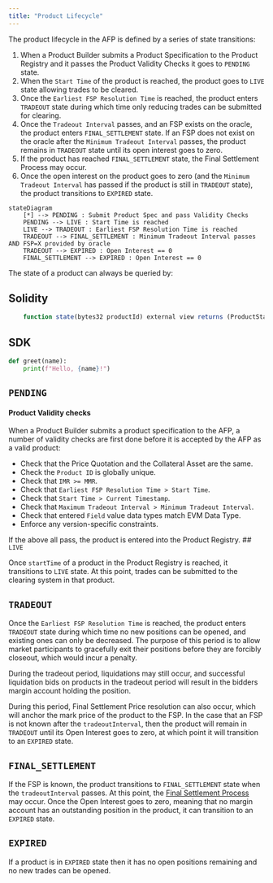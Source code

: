 ```yaml
---
title: "Product Lifecycle"
---
```


The product lifecycle in the AFP is defined by a series of state transitions:

1. When a Product Builder submits a Product Specification to the Product Registry and it passes the Product Validity Checks it goes to `PENDING` state.
2. When the `Start Time` of the product is reached, the product goes to `LIVE` state allowing trades to be cleared.
3. Once the `Earliest FSP Resolution Time` is reached, the product enters `TRADEOUT` state during which time only reducing trades can be submitted for clearing.
4. Once the `Tradeout Interval` passes, and an FSP exists on the oracle, the product enters `FINAL_SETTLEMENT` state. If an FSP does not exist on the oracle after the `Minimum Tradeout Interval` passes, the product remains in `TRADEOUT` state until its open interest goes to zero.
5. If the product has reached `FINAL_SETTLEMENT` state, the Final Settlement Process may occur.
6. Once the open interest on the product goes to zero (and the `Minimum Tradeout Interval` has passed if the product is still in `TRADEOUT` state), the product transitions to `EXPIRED` state.

```mermaid
stateDiagram
    [*] --> PENDING : Submit Product Spec and pass Validity Checks
    PENDING --> LIVE : Start Time is reached
    LIVE --> TRADEOUT : Earliest FSP Resolution Time is reached
    TRADEOUT --> FINAL_SETTLEMENT : Minimum Tradeout Interval passes AND FSP=X provided by oracle
    TRADEOUT --> EXPIRED : Open Interest == 0
    FINAL_SETTLEMENT --> EXPIRED : Open Interest == 0
```

The state of a product can always be queried by:

:::: {.panel-tabset}
## Solidity
```javascript
    function state(bytes32 productId) external view returns (ProductState)
```
## SDK
```python
def greet(name):
    print(f"Hello, {name}!")
```
:::

## `PENDING`
#### Product Validity checks
When a Product Builder submits a product specification to the AFP, a number of validity checks are first done before it is accepted by the AFP as a valid product:

   - Check that the Price Quotation and the Collateral Asset are the same.
   - Check the `Product ID` is globally unique.
   - Check that `IMR >= MMR`.
   - Check that `Earliest FSP Resolution Time > Start Time`.
   - Check that `Start Time > Current Timestamp`.
   - Check that `Maximum Tradeout Interval > Minimum Tradeout Interval`.
   - Check that entered `Field` value data types match EVM Data Type.
   - Enforce any version-specific constraints.

If the above all pass, the product is entered into the Product Registry.
## `LIVE`

Once `startTime` of a product in the Product Registry is reached, it transitions to `LIVE` state. At this point, trades can be submitted to the clearing system in that product.

## `TRADEOUT`

Once the `Earliest FSP Resolution Time` is reached, the product enters `TRADEOUT` state during which time no new positions can be opened, and existing ones can only be decreased. The purpose of this period is to allow market participants to gracefully exit their positions before they are forcibly closeout, which would incur a penalty.

During the tradeout period, liquidations may still occur, and successful liquidation bids on products in the tradeout period will result in the bidders margin account holding the position.

During this period, Final Settlement Price resolution can also occur, which will anchor the mark price of the product to the FSP. In the case that an FSP is not known after the `tradeoutInterval`, then the product will remain in `TRADEOUT` until its Open Interest goes to zero, at which point it will transition to an `EXPIRED` state.

## `FINAL_SETTLEMENT`

If the FSP is known, the product transitions to `FINAL_SETTLEMENT` state when the `tradeoutInterval` passes. At this point, the [Final Settlement Process](./final-settlement-process.qmd) may occur. Once the Open Interest goes to zero, meaning that no margin account has an outstanding position in the product, it can transition to an `EXPIRED` state.

## `EXPIRED`

If a product is in `EXPIRED` state then it has no open positions remaining and no new trades can be opened.
